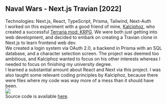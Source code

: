 ## Naval Wars - Next.js Travian [2022]
Technologies: Next.js, React, TypeScript, Prisma, Tailwind, Next-Auth
<br/>
I worked on this experiment with a good friend of mine, [Kalciphoz](https://github.com/Kalciphoz), who created a successful [Terraria mod: KRPG](https://www.youtube.com/watch?v=QldqCHEaqCc&feature=youtu.be). We were both just getting into web development, and decided to embark on creating a Travian clone in Next.js to learn frontend web dev.
<br/>
We created a login system via OAuth 2.0, a backend in Prisma with an SQL database, and a character selection screen. The project was deemed too ambitious, and Kalciphoz wanted to focus on his other interests whereas I needed to focus on finishing my university degree. 
<br/>
I learned a substantial amount about React and Next via this project. I was also taught some relevant coding principles by Kalciphoz, because there were files where my code was way more of a mess than it should have been.
<br/>
<img src="https://media.istockphoto.com/id/1218442098/photo/item-unavailable-text-on-smart-phone-screen.jpg?s=612x612&w=0&k=20&c=--mKu7oJ8KHtvewSy-CfoAPwJDyfxH7nOxvk7WCuzJg=" />
<br/>
Source code is available [here](https://github.com/MarinoLinic/NavalWars).
